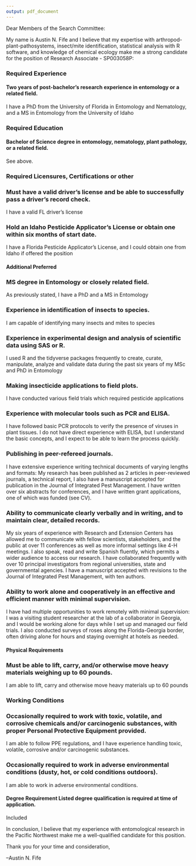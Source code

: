 ```yaml
---
output: pdf_document
---
```

Dear Members of the Search Committee:

My name is Austin N. Fife and I believe that my expertise with arthropod-plant-pathosystems, insect/mite identification, statistical analysis with R software, and knowledge of chemical ecology make me a strong candidate for the position of Research Associate - SP003058P:


### Required Experience	
#### Two years of post-bachelor’s research experience in entomology or a related field.
I have a PhD from the University of Florida in Entomology and Nematology, and a MS in Entomology from the University of Idaho

### Required Education	
#### Bachelor of Science degree in entomology, nematology, plant pathology, or a related field.
See above.

### Required Licensures, Certifications or other	
### Must have a valid driver’s license and be able to successfully pass a driver’s record check.
I have a valid FL driver's license

### Hold an Idaho Pesticide Applicator’s License or obtain one within six months of start date.
I have a Florida Pesticide Applicator's License, and I could obtain one from Idaho if offered the position

#### Additional Preferred	
### MS degree in Entomology or closely related field.
As previously stated, I have a PhD and a MS in Entomology


### Experience in identification of insects to species.
I am capable of identifying many insects and mites to species

### Experience in experimental design and analysis of scientific data using SAS or R.
I used R and the tidyverse packages frequently to create, curate, manipulate, analyze and validate data during the past six years of my MSc and PhD in Entomology

### Making insecticide applications to field plots.
I have conducted various field trials which required pesticide applications

### Experience with molecular tools such as PCR and ELISA.
I have followed basic PCR protocols to verify the presence of viruses in plant tissues. I do not have direct experience with ELISA, but I understand the basic concepts, and I expect to be able to learn the process quickly.

### Publishing in peer-refereed journals.
I have extensive experience writing technical documents of varying lengths and formats: My research has been published as 2 articles in peer-reviewed journals, a technical report, I also have a manuscript accepted for publication in the Journal of Integrated Pest Management. I have written over six abstracts for conferences, and I have written grant applications, one of which was funded (see CV).


### Ability to communicate clearly verbally and in writing, and to maintain clear, detailed records.
My six years of experience with Research and Extension Centers has allowed me to communicate with fellow scientists, stakeholders, and the public at over 11 conferences as well as more informal settings like 4-H meetings. I also speak, read and write Spanish fluently, which permits a wider audience to access our research.
I have collaborated frequently with over 10 principal investigators from regional universities, state and governmental agencies. I have a manuscript accepted with revisions to the Journal of Integrated Pest Management, with ten authors.

### Ability to work alone and cooperatively in an effective and efficient manner with minimal supervision.
I have had multiple opportunities to work remotely with minimal supervision: I was a visiting student researcher at the lab of a collaborator in Georgia, and I would be working alone for days while I set up and managed our field trials. I also conducted surveys of roses along the Florida-Georgia border, often driving alone for hours and staying overnight at hotels as needed.

#### Physical Requirements	
### Must be able to lift, carry, and/or otherwise move heavy materials weighing up to 60 pounds.
I am able to lift, carry and otherwise move heavy materials up to 60 pounds

### Working Conditions	
### Occasionally required to work with toxic, volatile, and corrosive chemicals and/or carcinogenic substances, with proper Personal Protective Equipment provided.
I am able to follow PPE regulations, and I have experience handling toxic, volatile, corrosive and/or carcinogenic substances.

### Occasionally required to work in adverse environmental conditions (dusty, hot, or cold conditions outdoors).
I am able to work in adverse environmental conditions.

#### Degree Requirement	Listed degree qualification is required at time of application.
Included

In conclusion, I believe that my experience with entomological research in the Pacific Northwest make me a well-qualified candidate for this position.

Thank you for your time and consideration,

--Austin N. Fife
